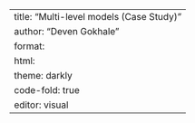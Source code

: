 ---
title: "Multi-level models (Case Study)"
author: "Deven Gokhale"
format: 
  html:
    theme: darkly
    code-fold: true
editor: visual
---